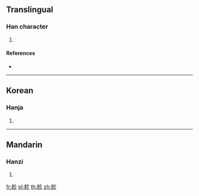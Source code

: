 {{character info/new}}
==Translingual==

===Han character===
{{Han char|rn=184|rad=食|as=05|sn=14|four=|canj=OIOHH}}

# {{defn|Han|sort=食05}}

====References====
* {{Han ref|kx=1418.340|dkj=44105|dj=1942.370|hdz=74448.020|uh=98FB|ud=39163}}

----

==Korean==

===Hanja===
{{ko-hanja|hangeul=철|eumhun=|rv=cheol|mr=ch'ŏl|y=chel}}

# {{defn|lang=ko|sort=食05}}

----

==Mandarin==

===Hanzi===
{{cmn-hanzi|pin=[[tiè]] ([[tie4]])|wg=t'ieh<sup>4</sup>}}

# {{defn|lang=cmn|sort=食05}}

[[fr:飻]]
[[pl:飻]]
[[th:飻]]
[[zh:飻]]